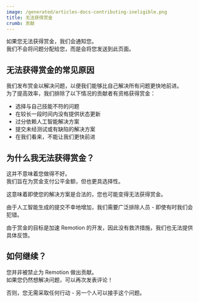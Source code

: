 ```yaml
---
image: /generated/articles-docs-contributing-ineligible.png
title: 无法获得赏金
crumb: 贡献
---
```


如果您无法获得赏金，我们会通知您。  
我们不会将问题分配给您，而是会将您发送到此页面。

## 无法获得赏金的常见原因

我们发布赏金以解决问题，以便我们能够比自己解决所有问题更快地前进。  
为了提高效率，我们排除了以下情况的贡献者有资格获得赏金：

- 选择与自己技能不符的问题
- 在较长一段时间内没有提供状态更新
- 过分依赖人工智能解决方案
- 提交未经测试或有缺陷的解决方案
- 在我们看来，不能让我们更快前进

## 为什么我无法获得赏金？

这并不意味着您做得不好。  
我们旨在为赏金支付公平金额，但也更具选择性。

这意味着即使您的解决方案是合法的，您也可能变得无法获得赏金。

由于人工智能生成的提交不幸地增加，我们需要广泛排除人员 - 即使有时我们会犯错。

由于赏金的目标是加速 Remotion 的开发，因此没有救济措施，我们也无法提供具体反馈。

## 如何继续？

您并非被禁止为 Remotion 做出贡献。  
如果您仍然想解决问题，可以再次发表评论！

否则，您无需采取任何行动 - 另一个人可以接手这个问题。


